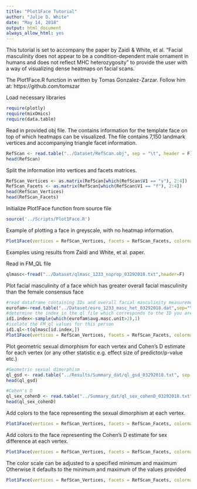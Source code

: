 ```yaml
---
title: "Plot1Face Tutorial"
author: "Julie D. White"
date: "May 14, 2018"
output: html_document
always_allow_html: yes
---
```


This tutorial is set to accompany the paper by Zaidi & White, et al. "Facial masculinity does not appear to be a condition-dependent male ornament in humans and does not reflect MHC heterozygosity" to provide the user with a way of visualizing dense heatmaps on facial scans.  

The Plot1Face.R function in written by Tomas Gonzalez-Zarzar. Follow him at: https://github.com/tomszar  

Load necessary libraries
```r
require(plotly)
require(mixOmics)
require(data.table)
```

Read in provided obj file. The contains information for the template face on top of which heatmaps can be visualized. The file contains 7,150 landmark vertices and accompanying triangle facet information.
```r
RefScan <- read.table("../Dataset/RefScan.obj", sep = "\t", header = F)
head(RefScan)
```

Split the information into vertices and facets matrices. 
```r
RefScan_Vertices <- as.matrix(RefScan[which(RefScan$V1 == "v"), 2:4])
RefScan_Facets <- as.matrix(RefScan[which(RefScan$V1 == "f"), 2:4])
head(RefScan_Vertices)
head(RefScan_Facets)
```

Initialize Plot1Face function from source file
```r
source('../Scripts/Plot1Face.R')
```

Example of plotting a face in greyscale, with no heatmap information.
```r
Plot1Face(vertices = RefScan_Vertices, facets = RefScan_Facets, colormap = NULL, title = "Example greyscale face")
```

Examples using results from Zaidi and White, et al. paper.

Read in FM_QL file
```r
qlmasc<-fread("../Dataset/qlmasc_1233_noprop_03292018.txt",header=F)
```


Plot facial masculinity of a face which has greater overall facial masculinity than the female consensus face
```r
#read dataframe containing IDs and overall facial masculinity measurements
eurofam<-read.table("../Dataset/euro_1233_masc_het_03292018.dat",sep="\t",header=T)
#determine the index in the ql file which corresponds to the ID you are looking for
id1.index<-sample(which(eurofam$avg.masc.unit>2),1)
#isolate the FM_ql values for this person
id1.ql<-t(qlmasc[id.index,])
Plot1Face(vertices = RefScan_Vertices, facets = RefScan_Facets, colormap = id1.ql, title = "FM_ql")
```
Plot geometric sexual dimorphism for each vertex and Cohen's D estimate for each vertex 
(or any other statistic e.g. effect size of predictor/p-value etc.)
```r
#Geometric sexual dimorphism
ql_gsd <- read.table("../Results/Summary_dat/ql_gsd_03292018.txt", sep = "\t", header = T)
head(ql_gsd)
```

```r
#Cohen's D
ql_sex_cohenD <- read.table("../Summary_dat/ql_sex_cohenD_03292018.txt", sep = "\t", header = T)
head(ql_sex_cohenD)
```

Add colors to the face representing the sexual dimorphism at each vertex.
```r
Plot1Face(vertices = RefScan_Vertices, facets = RefScan_Facets, colormap = ql_gsd$x, title = "Geometric sexual dimorphism")
```

Add colors to the face representing the Cohen's D estimate for sex difference at each vertex.
```r
Plot1Face(vertices = RefScan_Vertices, facets = RefScan_Facets, colormap = ql_sex_cohenD$x, title = "Cohen's D estimate for sexual dimorphism")
```

The color scale can be adjusted to a specified minimum and maximum
Otherwise it defaults to the minimum and maximum of the values provided
```r
Plot1Face(vertices = RefScan_Vertices, facets = RefScan_Facets, colormap = ql_sex_cohenD$x, title = "Cohen's D estimate for sexual dimorphism",color.min = 0,color.max=3)
```

